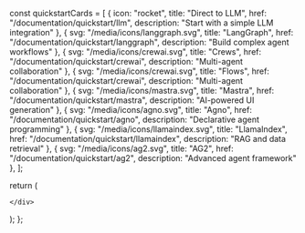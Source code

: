 
  const quickstartCards = [
    {
      icon: "rocket",
      title: "Direct to LLM",
      href: "/documentation/quickstart/llm",
      description: "Start with a simple LLM integration"
    },
    {
      svg: "/media/icons/langgraph.svg",
      title: "LangGraph",
      href: "/documentation/quickstart/langgraph",
      description: "Build complex agent workflows"
    },
    {
      svg: "/media/icons/crewai.svg",
      title: "Crews", 
      href: "/documentation/quickstart/crewai",
      description: "Multi-agent collaboration"
    },
    {
      svg: "/media/icons/crewai.svg",
      title: "Flows", 
      href: "/documentation/quickstart/crewai",
      description: "Multi-agent collaboration"
    },
    {
      svg: "/media/icons/mastra.svg",
      title: "Mastra",
      href: "/documentation/quickstart/mastra", 
      description: "AI-powered UI generation"
    },
    {
      svg: "/media/icons/agno.svg",
      title: "Agno",
      href: "/documentation/quickstart/agno",
      description: "Declarative agent programming"
    },
    {
      svg: "/media/icons/llamaindex.svg",
      title: "LlamaIndex",
      href: "/documentation/quickstart/llamaindex",
      description: "RAG and data retrieval"
    },
    {
      svg: "/media/icons/ag2.svg",
      title: "AG2",
      href: "/documentation/quickstart/ag2",
      description: "Advanced agent framework"
    },
  ];

  return (
    <div className="grid grid-cols-1 md:grid-cols-2 lg:grid-cols-3 xl:grid-cols-4 gap-4">
      
    </div>
  );
};

